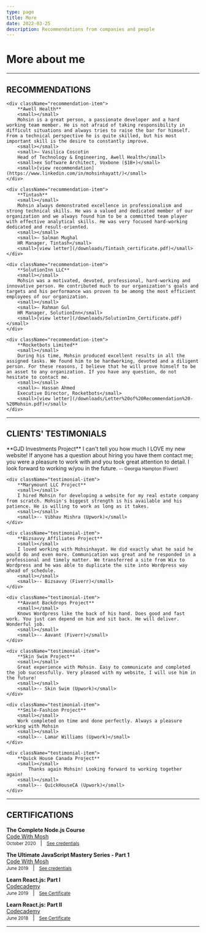 ```yaml
---
type: page
title: More
date: 2022-03-25
description: Recommendations from companies and people
---
```


# More about me

---

## RECOMMENDATIONS

<div className="recommendations-container">

    <div className="recommendation-item">
        **Awell Health**   
        <small></small>   
        Mohsin is a great person, a passionate developer and a hard working team member. He is not afraid of taking responsibility in difficult situations and always tries to raise the bar for himself. From a technical perspective he is quite skilled, but his most important skill is the desire to constantly improve.
        <small></small>   
        <small>– Vasilica Coscotin   
        Head of Technology & Engineering, Awell Health</small>   
        <small>ex Software Architect, Voxbone ($1B+)</small>  
        <small>[view recommendation](https://www.linkedin.com/in/mohsinhayatt/)</small>
    </div>

    <div className="recommendation-item">
        **Tintash**   
        <small></small>   
        Mohsin always demonstrated excellence in professionalism and strong technical skills. He was a valued and dedicated member of our organization and we always found him to be a committed team player with effective analytical skills. He was very focused hard-working dedicated and result-oriented.
        <small></small>   
        <small>– Salman Mughal   
        HR Manager, Tintash</small>   
        <small>[view letter](/downloads/Tintash_certificate.pdf)</small>
    </div>

    <div className="recommendation-item">
        **SolutionInn LLC**   
        <small></small>   
        Mohsin was a motivated, devoted, professional, hard-working and innovative person. He contributed much to our organization's goals and targets and his performance was proven to be among the most efficient employees of our organization.
        <small></small>   
        <small>– Rahman Gul   
        HR Manager, SolutionInn</small>   
        <small>[view letter](/downloads/SolutionInn_Certificate.pdf)</small>
    </div>

    <div className="recommendation-item">
        **Rocketbots Limited**   
        <small></small>   
        During his time, Mohsin produced excellent results in all the assigned tasks. We found him to be hardworking, devoted and a diligent person. For these reasons, I believe that he will prove himself to be an asset to any organization. If you have any question, do not hesitate to contact me.   
        <small></small>   
        <small>– Hassan Ahmed   
        Executive Director, Rocketbots</small>   
        <small>[view letter](/downloads/Letter%20of%20Recommendation%20-%20Mohsin.pdf)</small>
    </div>

</div>

---

## CLIENTS' TESTIMONIALS

<div className="testimonials-container">
    <div className="testimonial-item">
        **GJD Investments Project**   
        <small></small>   
        I can't tell you how much I LOVE my new website! If anyone has a question about hiring you have them contact me; you were a pleasure to work with and you took great attention to detail. I look forward to working w/you in the future.     
        <small></small>   
        <small>-- Georgia Hampton (Fiverr)</small>
    </div>

    <div className="testimonial-item">
        **Marymount LLC Project**   
        <small></small>   
        I hired Mohsin for developing a website for my real estate company from scratch. Mohsin's biggest strength is his available and his patience. He is willing to work as long as it takes.   
        <small></small>   
        <small>-- Vibhav Mishra (Upwork)</small>
    </div>

    <div className="testimonial-item">
        **Bizsavvy Affiliates Project**   
        <small></small>   
        I loved working with Mohsinhayat. He did exactly what he said he would do and even more. Communication was great and he responded in a professional and timely matter. We transferred a site from Wix to Wordpress and he was able to duplicate the site into Wordpress way ahead of schedule.   
        <small></small>   
        <small>-- Bizsavvy (Fiverr)</small>
    </div>

    <div className="testimonial-item">
        **Aavant Backdrops Project**   
        <small></small>   
        Knows Wordpress like the back of his hand. Does good and fast work. You just can depend on him and sit back. He will deliver. Wonderful job.   
        <small></small>   
        <small>-- Aavant (Fiverr)</small>
    </div>

    <div className="testimonial-item">
        **Skin Swim Project**   
        <small></small>   
        Great experience with Mohsin. Easy to communicate and completed the job successfully. Very pleased with my website, I will use him in the future!   
        <small></small>   
        <small>-- Skin Swim (Upwork)</small>
    </div>

    <div className="testimonial-item">
        **Smile-Fashion Project**   
        <small></small>   
        Work completed on time and done perfectly. Always a pleasure working with Mohsin   
        <small></small>   
        <small>-- Lamar Williams (Upwork)</small>
    </div>

    <div className="testimonial-item">
        **Quick House Canada Project**   
        <small></small>   
            Thanks again Mohsin! Looking forward to working together again!   
        <small></small>   
        <small>-- QuickHouseCA (Upwork)</small>
    </div>

</div>

---

## <i className="resume-icon fa-solid fa-graduation-cap"></i> CERTIFICATIONS
**The Complete Node.js Course**   
[Code With Mosh](https://codewithmosh.com/)    
<small>October 2020</small> &nbsp; | &nbsp;  <small>[See credentials](/downloads/certificate-of-completion-for-the-complete-node-js-course.pdf) </small>

**The Ultimate JavaScript Mastery Series - Part 1**   
[Code With Mosh](https://codewithmosh.com/)    
<small>June 2019</small> &nbsp; | &nbsp;  <small>[See credentials](/downloads/certificate-of-completion-for-javascript-basics.pdf) </small>

**Learn React.js: Part I**   
[Codecademy](https://www.codecademy.com/)    
<small>June 2019</small> &nbsp; | &nbsp;  <small>[See Certificate](/downloads/Mohsin%20Hayat%20_%20Codecademy_Part1.pdf) </small>

**Learn React.js: Part II**   
[Codecademy](https://www.codecademy.com/)    
<small>June 2018</small> &nbsp; | &nbsp;  <small>[See Certificate](/downloads/Mohsin%20Hayat%20_%20Codecademy_Part2.pdf) </small>

---